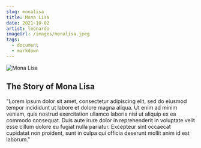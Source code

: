 ```yaml
---
slug: monalisa
title: Mona Lisa
date: 2021-10-02
artist: leonardo
imageUrl: /images/monalisa.jpeg
tags:
  - document
  - markdown
---
```


![Mona Lisa](/images/monalisa.jpeg)

## The Story of Mona Lisa

"Lorem ipsum dolor sit amet, consectetur adipiscing elit, sed do eiusmod tempor incididunt ut labore et dolore magna aliqua. Ut enim ad minim veniam, quis nostrud exercitation ullamco laboris nisi ut aliquip ex ea commodo consequat. Duis aute irure dolor in reprehenderit in voluptate velit esse cillum dolore eu fugiat nulla pariatur. Excepteur sint occaecat cupidatat non proident, sunt in culpa qui officia deserunt mollit anim id est laborum."
